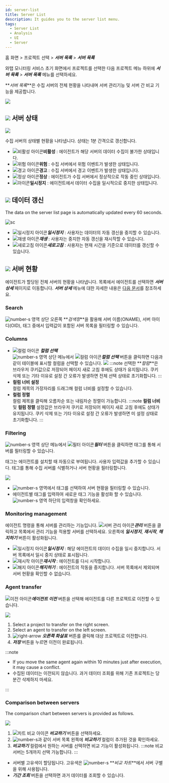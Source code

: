 ```yaml
---
id: server-list
title: Server List
description: It guides you to the server list menu.
tags:
  - Server List
  - Analysis
  - UI
  - Server
---
```


홈 화면 > 프로젝트 선택 > **_서버 목록_** > **_서버 목록_**

와탭 모니터링 서비스 초기 화면에서 프로젝트를 선택한 다음 프로젝트 메뉴 하위에 **_서버 목록_** > **_서버 목록_** 메뉴를 선택하세요. 

**_서버 목록_**은 수집 서버의 전체 현황을 나타내며 서버 관리기능 및 서버 간 비교 기능을 제공합니다.

![](/img/server-list.png)

## ![](/img/number-01.png) 서버 상태

![](https://img.whatap.io/media/images/Screenshot_2021-03-17_server_14861_-_Server_Monitoring24.png)

수집 서버의 상태별 현황을 나타냅니다. 상태는 1분 간격으로 갱신합니다.

-   ![비활성 아이콘](/img/ico-disable-agent.svg)**비활성** : 에이전트가 해당 서버의 데이터 수집이 불가한 상태입니다.
-   ![위험 아이콘](/img/ic-warning-critical.svg)**위험** : 수집 서버에서 위험 이벤트가 발생한 상태입니다.
-   ![경고 아이콘](/img/ic-warning-filled.svg)**경고** : 수집 서버에서 경고 이벤트가 발생한 상태입니다.
-   ![정상 아이콘](/img/ic-check-circle-filled.svg)**정상** : 에이전트가 수집 서버에서 정상적으로 작동 중인 상태입니다.
-   ![아이콘](/img/ic-s-pause.svg)**일시정지** : 에이전트에서 데이터 수집을 일시적으로 중지한 상태입니다.

## ![](/img/number-02.png) 데이터 갱신

The data on the server list page is automatically updated every 60 seconds.

<div style={{textAlign: 'center'}}>

![sc](/img/server-list-data-rn.png)

</div>

-   ![일시정지 아이콘](/img/ic-s-pause.svg)**_일시정지_** : 사용자는 데이터의 자동 갱신을 중지할 수 있습니다. 
-   ![재생 아이콘](/img/ic-play-grn.svg)**_재생_** : 사용자는 중지한 자동 갱신을 재시작할 수 있습니다.
-   ![새로고침 아이콘](/img/ic-refresh2.svg)**_새로고침_** : 사용자는 현재 시간을 기준으로 데이터를 갱신할 수 있습니다.

## ![](/img/number-03.png) 서버 현황

에이전트가 할당된 전체 서버의 현황을 나타냅니다. 목록에서 에이전트를 선택하면 **_서버 상세_** 페이지로 이동합니다. **_서버 상세_** 메뉴에 대한 자세한 내용은 [다음 문서](server-detail)를 참조하세요.

### Search

![number-s](/img/number-03.png) 영역 상단 오른쪽 **_검색창_**을 활용해 서버 이름(ONAME), 서버 아이디(OID), 태그 중에서 입력값이 포함된 서버 목록을 필터링할 수 있습니다.

### Columns

-   ![컬럼 아이콘](/img/ic-column.svg) **_컬럼 선택_**<br/>
        ![number-s](/img/number-03.png) 영역 상단 메뉴에서 ![컬럼 아이콘](/img/ic-column.svg)**_컬럼 선택_**  버튼을 클릭하면 다음과 같이 테이블에 표시할 컬럼을 선택할 수 있습니다.
        ![](https://img.whatap.io/media/images/Screenshot_2021-03-17_server_14861_-_Server_Monitoring27.png)
    :::note
    선택한 **_컬럼_**은 브라우저 쿠키값으로 저장되어 페이지 새로 고침 후에도 상태가 유지됩니다. 쿠키 삭제 또는 기타 이유로 설정 간 오류가 발생하면 전체 선택 상태로 초기화합니다.
    :::
-   **컬럼 너비 설정**<br/>
      컬럼 제목의 가장자리를 드래그해 컬럼 너비를 설정할 수 있습니다.
-   **컬럼 정렬**<br/>
        컬럼 제목을 클릭해 오름차순 또는 내림차순 정렬이 가능합니다.
    :::note
    **컬럼 너비** 및 **컬럼 정렬** 설정값은 브라우저 쿠키로 저장되어 페이지 새로 고침 후에도 상태가 유지됩니다. 쿠키 삭제 또는 기타 이유로 설정 간 오류가 발생하면 미 설정 상태로 초기화합니다.
    :::

### Filtering

![number-s](/img/number-03.png) 영역 상단 메뉴에서 ![필터 아이콘](/img/ico-filter.svg)**_필터_** 버튼을 클릭하면 태그를 통해 서버를 필터링할 수 있습니다. 

태그는 에이전트를 설치할 때 자동으로 부여됩니다. 사용자 입력값을 추가할 수 있습니다. 태그를 통해 수집 서버를 식별하거나 서버 현황을 필터링합니다.

![](/img/server-list-filter.png)

-   ![number-s](/img/number-04.png) 영역에서 태그를 선택하여 서버 현황을 필터링할 수 있습니다. 
-   에이전트별 태그를 입력하여 새로운 태그 기능을 활성화 할 수 있습니다. ![number-s](/img/number-05.png) 영역 하단의 입력창을 확인하세요.

### Monitoring management

에이전트 명령을 통해 서버를 관리하는 기능입니다. ![서버 관리 아이콘](/img/ico-setting.svg)**_관리_** 버튼을 클릭하고 목록에서 관리 기능을 적용할 서버를 선택하세요. 오른쪽에 **_일시정지_**, **_재시작_**, **_해지하기_** 버튼이 활성화됩니다.

-   ![일시정지 아이콘](/img/ic-s-pause.svg)**_일시정지_** : 해당 에이전트의 데이터 수집을 일시 중지합니다. 서버 목록에서 일시 중지 상태로 표시됩니다.
-   ![재시작 아이콘](/img/ic-caret-right.svg)**_재시작_** : 에이전트를 다시 시작합니다.
-   ![해지 아이콘](/img/ic-delete-critical.svg)**_해지하기_** : 에이전트의 작동을 중지합니다. 서버 목록에서 제외되며 서버 현황을 확인할 수 없습니다.

### Agent transfer

![이전 아이콘](/img/ic-swap.svg)**_에이전트 이전_** 버튼을 선택해 에이전트를 다른 프로젝트로 이전할 수 있습니다.

![](https://img.whatap.io/media/images/Screenshot_2021-03-17_server_14861_-_Server_Monitoring34.png)

1.  Select a project to transfer on the right screen.
2.  Select an agent to transfer on the left screen.
3.  ![right-arrow](/img/right-arrow.svg) **_오른쪽 화살표_** 버튼를 클릭해 대상 프로젝트로 이전합니다.
4.  **_저장_** 버튼을 누르면 이전이 완료됩니다.

:::note

-   If you move the same agent again within 10 minutes just after execution, it may cause a conflict. 
-   수집된 데이터는 이전되지 않습니다. 과거 데이터 조회를 위해 기존 프로젝트는 당분간 삭제하지 마세요.

:::

### Comparison between servers

The comparison chart between servers is provided as follows. 

![](/img/server-list-compare.png)

1.  ![차트 비교 아이콘](/img/ic-multiline-chart2.svg) **_비교하기_** 버튼을 선택하세요.
2.  ![number-s](/img/number-06.png)과 같이 서버 목록 왼쪽에 **_비교하기_** 컬럼이 추가된 것을 확인하세요.
3.  **_비교하기_** 컬럼에서 원하는 서버를 선택하면 비교 기능이 활성화됩니다. 
    :::note
    비교 서버는 5개까지 선택 가능합니다.
    :::

-   서버별 고유색이 할당됩니다. 고유색은 ![number-s](/img/ic-number-07.svg) **_비교 차트_**에서 서버 구별을 위해 사용됩니다.
-   **_기간 조회_** 버튼을 선택하면 과거 데이터를 조회할 수 있습니다.

